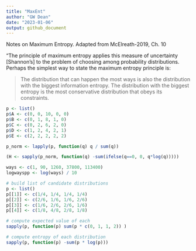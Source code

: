 ```yaml
---
title: "MaxEnt"
author: "GW Dean"
date: "2023-01-06"
output: github_document
---
```

Notes on Maximum Entropy. Adapted from McElreath-2019, Ch. 10

"The principle of maximum entropy applies this measure of uncertainty [Shannon's] to the problem of choosing among probability distributions. Perhaps the simplest way to state the maximum entropy principle is:

> The distribution that can happen the most ways is also the  distribution with the biggest information entropy. The distribution with the biggest entropy is the most conservative distribution that obeys its constraints.

```r
p <- list()
p$A <- c(0, 0, 10, 0, 0)
p$B <- c(0, 1, 8, 1, 0)
p$C <- c(0, 2, 6, 2, 0)
p$D <- c(1, 2, 4, 2, 1)
p$E <- c(2, 2, 2, 2, 2)

p_norm <- lapply(p, function(q) q / sum(q))

(H <- sapply(p_norm, function(q) -sum(ifelse(q==0, 0, q*log(q)))))

ways <- c(1, 90, 1260, 37800, 113400)
logwayspp <- log(ways) / 10

# build list of candidate distributions
p <- list()
p[[1]] <- c(1/4, 1/4, 1/4, 1/4)
p[[2]] <- c(2/6, 1/6, 1/6, 2/6)
p[[3]] <- c(1/6, 2/6, 2/6, 1/6)
p[[4]] <- c(1/8, 4/8, 2/8, 1/8)

# compute expected value of each
sapply(p, function(p) sum(p * c(0, 1, 1, 2)) )

# compute entropy of each distribution
sapply(p, function(p) -sum(p * log(p)))
```
